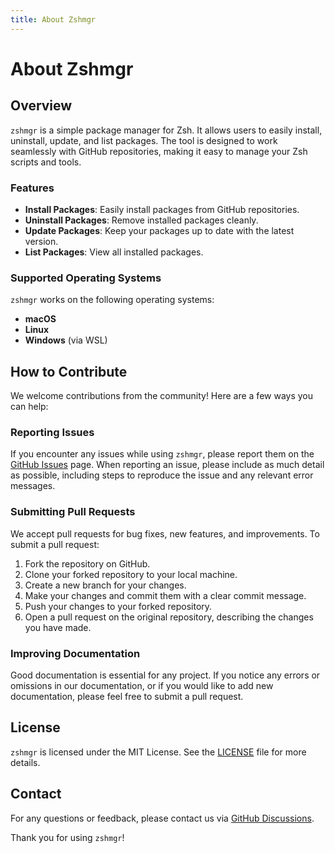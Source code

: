 ```yaml
---
title: About Zshmgr
---
```


# About Zshmgr

## Overview

`zshmgr` is a simple package manager for Zsh. It allows users to easily install, uninstall, update, and list packages. The tool is designed to work seamlessly with GitHub repositories, making it easy to manage your Zsh scripts and tools.

### Features

- **Install Packages**: Easily install packages from GitHub repositories.
- **Uninstall Packages**: Remove installed packages cleanly.
- **Update Packages**: Keep your packages up to date with the latest version.
- **List Packages**: View all installed packages.

### Supported Operating Systems

`zshmgr` works on the following operating systems:
- **macOS**
- **Linux**
- **Windows** (via WSL)

## How to Contribute

We welcome contributions from the community! Here are a few ways you can help:

### Reporting Issues

If you encounter any issues while using `zshmgr`, please report them on the [GitHub Issues](https://github.com/fun117/zshmgr/issues) page. When reporting an issue, please include as much detail as possible, including steps to reproduce the issue and any relevant error messages.

### Submitting Pull Requests

We accept pull requests for bug fixes, new features, and improvements. To submit a pull request:

1. Fork the repository on GitHub.
2. Clone your forked repository to your local machine.
3. Create a new branch for your changes.
4. Make your changes and commit them with a clear commit message.
5. Push your changes to your forked repository.
6. Open a pull request on the original repository, describing the changes you have made.

### Improving Documentation

Good documentation is essential for any project. If you notice any errors or omissions in our documentation, or if you would like to add new documentation, please feel free to submit a pull request.

## License

`zshmgr` is licensed under the MIT License. See the [LICENSE](license) file for more details.

## Contact

For any questions or feedback, please contact us via [GitHub Discussions](https://github.com/fun117/zshmgr/discussions).

Thank you for using `zshmgr`!